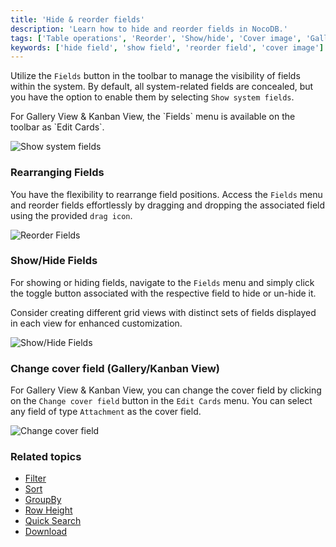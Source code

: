 ```yaml
---
title: 'Hide & reorder fields'
description: 'Learn how to hide and reorder fields in NocoDB.'
tags: ['Table operations', 'Reorder', 'Show/hide', 'Cover image', 'Gallery view', 'Kanban view', 'Grid view']
keywords: ['hide field', 'show field', 'reorder field', 'cover image']
---
```


Utilize the `Fields` button in the toolbar to manage the visibility of fields within the system. By default, all system-related fields are concealed, but you have the option to enable them by selecting `Show system fields`.

<Callout type="info">
    For Gallery View & Kanban View, the `Fields` menu is available on the toolbar as `Edit Cards`.
</Callout>


![Show system fields](/img/v2/table-operations/fields-show-system-fields.png)

### Rearranging Fields
You have the flexibility to rearrange field positions. Access the `Fields` menu and reorder fields effortlessly by dragging and dropping the associated field using the provided `drag icon`.

![Reorder Fields](/img/v2/table-operations/fields-reorder.png)

### Show/Hide Fields
For showing or hiding fields, navigate to the `Fields` menu and simply click the toggle button associated with the respective field to hide or un-hide it.

<Callout type="info">
Consider creating different grid views with distinct sets of fields displayed in each view for enhanced customization.
</Callout>


![Show/Hide Fields](/img/v2/table-operations/fields-hide.png)

### Change cover field (Gallery/Kanban View)
For Gallery View & Kanban View, you can change the cover field by clicking on the `Change cover field` button in the `Edit Cards` menu. You can select any field of type `Attachment` as the cover field.

![Change cover field](/img/v2/table-operations/change-cover-image.png)

### Related topics
- [Filter](/table-operations/filter)
- [Sort](/table-operations/sort)
- [GroupBy](/table-operations/group-by)
- [Row Height](/table-operations/row-height)
- [Quick Search](/table-operations/search)
- [Download](/table-operations/download)